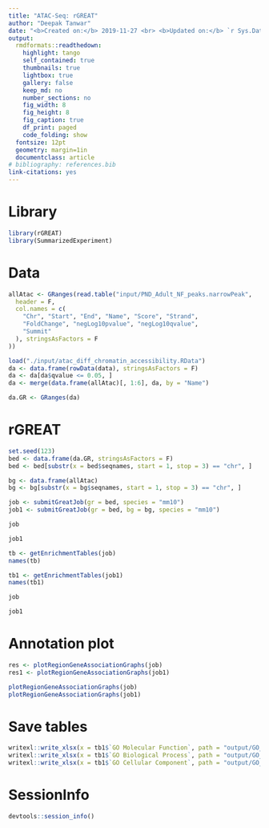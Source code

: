 ```yaml
---
title: "ATAC-Seq: rGREAT"
author: "Deepak Tanwar"
date: "<b>Created on:</b> 2019-11-27 <br> <b>Updated on:</b> `r Sys.Date()`"
output:
  rmdformats::readthedown:
    highlight: tango
    self_contained: true
    thumbnails: true
    lightbox: true
    gallery: false
    keep_md: no
    number_sections: no
    fig_width: 8
    fig_height: 8
    fig_caption: true
    df_print: paged
    code_folding: show
  fontsize: 12pt
  geometry: margin=1in
  documentclass: article
# bibliography: references.bib
link-citations: yes
---
```


# Library
```r
library(rGREAT)
library(SummarizedExperiment)
```

# Data

```r
allAtac <- GRanges(read.table("input/PND_Adult_NF_peaks.narrowPeak",
  header = F,
  col.names = c(
    "Chr", "Start", "End", "Name", "Score", "Strand",
    "FoldChange", "negLog10pvalue", "negLog10qvalue",
    "Summit"
  ), stringsAsFactors = F
))

load("./input/atac_diff_chromatin_accessibility.RData")
da <- data.frame(rowData(data), stringsAsFactors = F)
da <- da[da$qvalue <= 0.05, ]
da <- merge(data.frame(allAtac)[, 1:6], da, by = "Name")

da.GR <- GRanges(da)
```


# rGREAT
```r
set.seed(123)
bed <- data.frame(da.GR, stringsAsFactors = F)
bed <- bed[substr(x = bed$seqnames, start = 1, stop = 3) == "chr", ]

bg <- data.frame(allAtac)
bg <- bg[substr(x = bg$seqnames, start = 1, stop = 3) == "chr", ]

job <- submitGreatJob(gr = bed, species = "mm10")
job1 <- submitGreatJob(gr = bed, bg = bg, species = "mm10")

job

job1

tb <- getEnrichmentTables(job)
names(tb)

tb1 <- getEnrichmentTables(job1)
names(tb1)

job

job1
```

# Annotation plot
```r
res <- plotRegionGeneAssociationGraphs(job)
res1 <- plotRegionGeneAssociationGraphs(job1)

plotRegionGeneAssociationGraphs(job)
plotRegionGeneAssociationGraphs(job1)
```

# Save tables
```r
writexl::write_xlsx(x = tb1$`GO Molecular Function`, path = "output/GO_MF.xlsx", col_names = T, format_headers = T)
writexl::write_xlsx(x = tb1$`GO Biological Process`, path = "output/GO_BP.xlsx", col_names = T, format_headers = T)
writexl::write_xlsx(x = tb1$`GO Cellular Component`, path = "output/GO_CC.xlsx", col_names = T, format_headers = T)
```

# SessionInfo
```r
devtools::session_info()
```